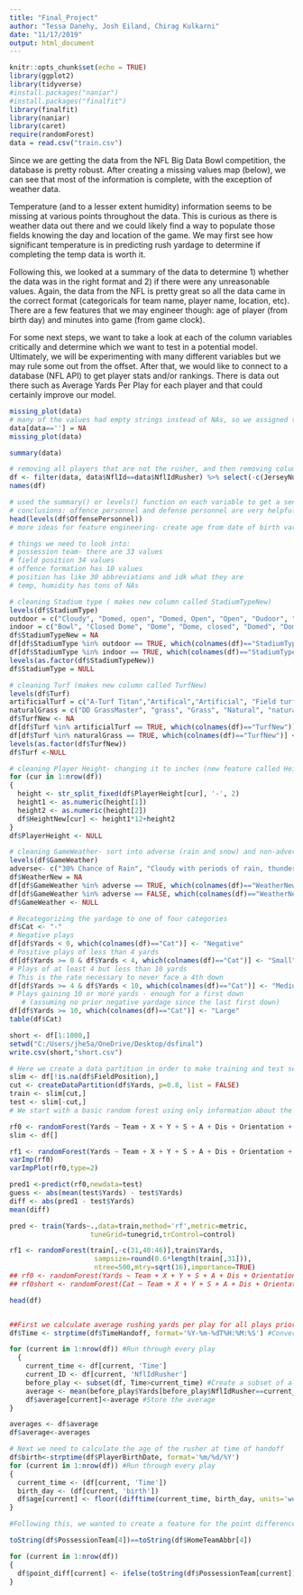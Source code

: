 ```yaml
---
title: "Final_Project"
author: "Tessa Danehy, Josh Eiland, Chirag Kulkarni"
date: "11/17/2019"
output: html_document
---
```


```r
knitr::opts_chunk$set(echo = TRUE)
library(ggplot2)
library(tidyverse)
#install.packages("naniar")
#install.packages("finalfit")
library(finalfit)
library(naniar)
library(caret)
require(randomForest)
data = read.csv("train.csv")
```

Since we are getting the data from the NFL Big Data Bowl competition, the database is pretty robust. After creating a missing values map (below), we can see that most of the information is complete, with the exception of weather data. 

Temperature (and to a lesser extent humidity) information seems to be missing at various points throughout the data. This is curious as there is weather data out there and we could likely find a way to populate those fields knowing the day and location of the game. We may first see how significant temperature is in predicting rush yardage to determine if completing the temp data is worth it. 

Following this, we looked at a summary of the data to determine 1) whether the data was in the right format and 2) if there were any unreasonable values. Again, the data from the NFL is pretty great so all the data came in the correct format (categoricals for team name, player name, location, etc). There are a few features that we may engineer though: age of player (from birth day) and minutes into game (from game clock). 

For some next steps, we want to take a look at each of the column variables critically and determine which we want to test in a potential model. Ultimately, we will be experimenting with many different variables but we may rule some out from the offset. After that, we would like to connect to a database (NFL API) to get player stats and/or rankings. There is data out there such as Average Yards Per Play for each player and that could certainly improve our model. 

```r
missing_plot(data)
# many of the values had empty strings instead of NAs, so we assigned them as NAs and ran missingness plot again 
data[data==''] = NA
missing_plot(data)

summary(data)
```


```r

# removing all players that are not the rusher, and then removing columns with variables we deem unimportant
df <- filter(data, data$NflId==data$NflIdRusher) %>% select(-c(JerseyNumber,Stadium,Location,WindSpeed, WindDirection))
names(df)

# used the summary() or levels() function on each variable to get a sense of strange values or variables that may be useful. Code omitted for simplicity 
# conclusions: offence personnel and defense personnel are very helpful, we should break them down
head(levels(df$OffensePersonnel))
# more ideas for feature engineering- create age from date of birth variable

# things we need to look into:
# possession team- there are 33 values
# field position 34 values
# offence formation has 10 values
# position has like 30 abbreviations and idk what they are
# temp, humidity has tons of NAs

# cleaning Stadium type ( makes new column called StadiumTypeNew)
levels(df$StadiumType)
outdoor = c("Cloudy", "Domed, open", "Domed, Open", "Open", "Oudoor", "Ourdoor", "Outddors","Heinz Field", "Indoor, Open Roof", "Outdoor", "Outdoor Retr Roof-Open", "Outdoors", "Outdor","Outside","Retr. Roof - Open", "Retr. Roof-Open")
indoor = c("Bowl", "Closed Dome", "Dome", "Dome, closed", "Domed", "Domed, closed", "Indoor","Indoor, Roof Closed", "Indoors", "Retr. Roof - Closed", "Retr. Roof Closed", "Retr. Roof-Closed","Retr. Roof-Closed", "Retractable Roof")
df$StadiumTypeNew = NA
df[df$StadiumType %in% outdoor == TRUE, which(colnames(df)=="StadiumTypeNew")] <- 'Outdoor'
df[df$StadiumType %in% indoor == TRUE, which(colnames(df)=="StadiumTypeNew")] <- 'Indoor'
levels(as.factor(df$StadiumTypeNew))
df$StadiumType = NULL

# cleaning Turf (makes new column called TurfNew)
levels(df$Turf)
artificialTurf = c("A-Turf Titan","Artifical","Artificial", "Field turf", "Field Turf", "FieldTurf", "FieldTurf 360", "FieldTurf360","Twenty-Four/Seven Turf", "UBU Speed Series-S5-M", "UBU Sports Speed S5-M")
naturalGrass = c("DD GrassMaster", "grass", "Grass", "Natural", "natural grass", "Natural grass", "Natural Grass", "Naturall Grass", "SISGrass")
df$TurfNew <- NA
df[df$Turf %in% artificialTurf == TRUE, which(colnames(df)=="TurfNew")] <- 'Turf'
df[df$Turf %in% naturalGrass == TRUE, which(colnames(df)=="TurfNew")] <- 'Grass'
levels(as.factor(df$TurfNew))
df$Turf <-NULL

# cleaning Player Height- changing it to inches (new feature called HeightNew)
for (cur in 1:nrow(df))
{
  height <- str_split_fixed(df$PlayerHeight[cur], '-', 2)
  height1 <- as.numeric(height[1])
  height2 <- as.numeric(height[2])
  df$HeightNew[cur] <- height1*12+height2
} 
df$PlayerHeight <- NULL

# cleaning GameWeather- sort into adverse (rain and snow) and non-adverse conditions (called WeatherNew)
levels(df$GameWeather)
adverse<- c("30% Chance of Rain", "Cloudy with periods of rain, thunder possible. Winds shifting to WNW, 10-20 mph.", "Cloudy, 50% change of rain", "Cloudy, chance of rain",  "Cloudy, light snow accumulating 1-3\"", "Cloudy, Rain" , "Heavy lake effect snow", "Light Rain", "Rain", "Rain Chance 40%","Rain likely, temps in low 40s.", "Rain shower", "Rainy","Scattered Showers", "Showers", "Snow")
df$WeatherNew = NA
df[df$GameWeather %in% adverse == TRUE, which(colnames(df)=="WeatherNew")] <- 'Adverse'
df[df$GameWeather %in% adverse == FALSE, which(colnames(df)=="WeatherNew")] <- 'Not Adverse'
df$GameWeather <- NULL

```


```r

# Recategorizing the yardage to one of four categories
df$Cat <- "-"
# Negative plays
df[df$Yards < 0, which(colnames(df)=="Cat")] <- "Negative"
# Positive plays of less than 4 yards
df[df$Yards >= 0 & df$Yards < 4, which(colnames(df)=="Cat")] <- "Small"
# Plays of at least 4 but less than 10 yards
# This is the rate necessary to never face a 4th down
df[df$Yards >= 4 & df$Yards < 10, which(colnames(df)=="Cat")] <- "Medium"
# Plays gaining 10 or more yards - enough for a first down
   # (assuming no prior negative yardage since the last first down)
df[df$Yards >= 10, which(colnames(df)=="Cat")] <- "Large"
table(df$Cat)

short <- df[1:1000,]
setwd("C:/Users/jhe5a/OneDrive/Desktop/dsfinal")
write.csv(short,"short.csv")
```

```r
# Here we create a data partition in order to make training and test sets from the full data set
slim <- df[!is.na(df$FieldPosition),]
cut <- createDataPartition(df$Yards, p=0.8, list = FALSE)
train <- slim[cut,]
test <- slim[-cut,]
# We start with a basic random forest using only information about the player's location and motion

rf0 <- randomForest(Yards ~ Team + X + Y + S + A + Dis + Orientation + Dir, data=train,mtry=6,importance=TRUE) 
slim <- df[]

rf1 <- randomForest(Yards ~ Team + X + Y + S + A + Dis + Orientation + Dir + NflId + YardLine + Quarter + GameClock + Down + Distance + FieldPosition, data=train,mtry=6,importance=TRUE)
varImp(rf0)
varImpPlot(rf0,type=2)

pred1 <-predict(rf0,newdata=test) 
guess <- abs(mean(test$Yards) - test$Yards)
diff <- abs(pred1 - test$Yards)
mean(diff)

pred <- train(Yards~.,data=train,method='rf',metric=metric,
                    tuneGrid=tunegrid,trControl=control)

rf1 <- randomForest(train[,-c(31,40:46)],train$Yards,
                     sampsize=round(0.6*length(train[,31])),
                     ntree=500,mtry=sqrt(16),importance=TRUE)
## rf0 <- randomForest(Yards ~ Team + X + Y + S + A + Dis + Orientation + Dir, data=short,mtry=6,importance=TRUE) 
## rf0short <- randomForest(Cat ~ Team + X + Y + S + A + Dis + Orientation + Dir, data=short,mtry=6,importance=TRUE) 
```


```r
head(df)


##First we calculate average rushing yards per play for all plays prior to the current play. 
df$Time <- strptime(df$TimeHandoff, format='%Y-%m-%dT%H:%M:%S') #Convert all time strings to a type that can be compared (POSIXlt)

for (current in 1:nrow(df)) #Run through every play
  {
    current_time <- df[current, 'Time'] 
    current_ID <- df[current, 'NflIdRusher']
    before_play <- subset(df, Time>current_time) #Create a subset of all plays that occurred before the selected play
    average <- mean(before_play$Yards[before_play$NflIdRusher==current_ID]) #Calculate the average of all the prior plays where the same rusher was playing 
    df$average[current]<-average #Store the average
}

averages <- df$average
df$average<-averages

# Next we need to calculate the age of the rusher at time of handoff
df$birth<-strptime(df$PlayerBirthDate, format='%m/%d/%Y')
for (current in 1:nrow(df)) #Run through every play
{
  current_time <- (df[current, 'Time'])
  birth_day <- (df[current, 'birth'])
  df$age[current] <- floor((difftime(current_time, birth_day, units='weeks')/52))
}

#Following this, we wanted to create a feature for the point difference. 

toString(df$PossessionTeam[4])==toString(df$HomeTeamAbbr[4])

for (current in 1:nrow(df))
{
  df$point_diff[current] <- ifelse(toString(df$PossessionTeam[current])==toString(df$HomeTeamAbbr[current]), df$HomeScoreBeforePlay[current]-df$VisitorScoreBeforePlay[current], df$VisitorScoreBeforePlay[current]-df$HomeScoreBeforePlay[current]) 
}

```




